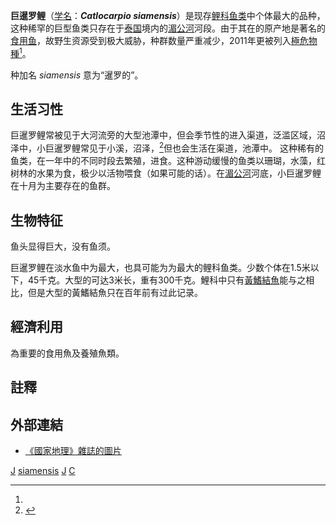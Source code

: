 {{Speciesbox
| genus = Catlocarpio
| species = siamensis
| image = Giant Barb.jpg
| status = CR
| status_system = iucn3.1
| status_ref = <ref name=IUCN>{{IUCN2011.2 |assessors=Hogan, Z. |year=2011 |id=180662 |title=Catlocarpio siamensis |downloaded=3 February 2012}}</ref>
| authority = [[George_Albert_Boulenger|Boulenger]], 1898
}}

'''巨暹罗鲤'''（[[学名|学名]]：'''''Catlocarpio siamensis'''''）是现存[[鲤科|鲤科]][[鱼类|鱼类]]中个体最大的品种，这种稀罕的巨型鱼类只存在于[[泰国|泰国]]境内的[[湄公河|湄公河]]河段。由于其在的原产地是著名的[[食用鱼|食用鱼]]，故野生资源受到极大威胁，种群数量严重减少，2011年更被列入[[極危物種|極危物種]]<ref name=IUCN/>。

种加名 ''siamensis'' 意为“暹罗的”。

==生活习性==
巨暹罗鲤常被见于大河流旁的大型池潭中，但会季节性的进入渠道，泛滥区域，沼泽中，小巨暹罗鲤常见于小溪，沼泽，<ref name=Fishbase>{{FishBase species | genus = Catlocarpio | species = siamensis | year = 2011 | month = August}}</ref>但也会生活在渠道，池潭中。
这种稀有的鱼类，在一年中的不同时段去繁殖，进食。这种游动缓慢的鱼类以珊瑚，水藻，红树林的水果为食，极少以活物喂食（如果可能的话）。在[[湄公河|湄公河]]河底，小巨暹罗鲤在十月为主要存在的鱼群。

==生物特征==
鱼头显得巨大，没有鱼须。

巨暹罗鲤在淡水鱼中为最大，也具可能为为最大的鲤科鱼类。少数个体在1.5米以下，45千克。大型的可达3米长，重有300千克。鯉科中只有[[黃鰭結魚|黃鰭結魚]]能与之相比，但是大型的黃鰭結魚只在百年前有过此记录。

==經濟利用==
為重要的食用魚及養殖魚類。

==註釋==
{{reflist}}

==外部連結==
* [http://news.nationalgeographic.com/news/2007/07/photogalleries/giant-fishes/photo10.html 《[[國家地理_(雜誌)|國家地理]]》雜誌的圖片] {{Wayback|url=http://news.nationalgeographic.com/news/2007/07/photogalleries/giant-fishes/photo10.html |date=20161127101134 }}
{{Taxonbar|from=Q1513246}}

[[Category:食用鱼|J]]
[[Category:印度鯉屬|siamensis]]
[[Category:泰國魚類|J]]
[[Category:1898年描述的鱼类|C]]